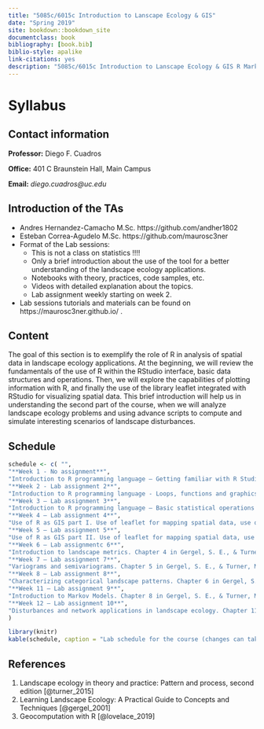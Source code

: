 ```yaml
--- 
title: "5085c/6015c Introduction to Lanscape Ecology & GIS"
date: "Spring 2019"
site: bookdown::bookdown_site
documentclass: book
bibliography: [book.bib]
biblio-style: apalike
link-citations: yes
description: "5085c/6015c Introduction to Lanscape Ecology & GIS R Markdown"
---
```


# Syllabus {-}

## Contact information {-}
**Professor:** Diego F. Cuadros

**Office:** 401 C Braunstein Hall, Main Campus

**Email:** *diego.cuadros@uc.edu*

## Introduction of the TAs {-}

* Andres Hernandez-Camacho M.Sc. https://github.com/andher1802
* Esteban Correa-Agudelo M.Sc. https://github.com/maurosc3ner  
* Format of the Lab sessions:
    + This is not a class on statistics !!!!
    + Only a brief introduction about the use of the tool for a better understanding of the landscape ecology applications. 
    + Notebooks with theory, practices, code samples, etc.
    + Videos with detailed explanation about the topics.
    + Lab assignment weekly starting on week 2.
* Lab sessions tutorials and materials can be found on https://maurosc3ner.github.io/ .

## Content {-}

The goal of this section is to exemplify the role of R in analysis of spatial data in landscape ecology applications. At the beginning, we will review the fundamentals of the use of R within the RStudio interface, basic data structures and operations. Then, we will explore the capabilities of plotting information with R, and finally the use of the library leaflet integrated with RStudio for visualizing spatial data. This brief introduction will help us in understanding the second part of the course, when we will analyze landscape ecology problems and using advance scripts to compute and simulate interesting scenarios of landscape disturbances.

## Schedule {-}
```r
schedule <- c( "",
"**Week 1 - No assignment**",
"Introduction to R programming language – Getting familiar with R Studio interface, types of data structures, basic operations.",
"**Week 2 - Lab assignment 2**",
"Introduction to R programming language - Loops, functions and graphics in R.",
"**Week 3 – Lab assignment 3**",
"Introduction to R programming language – Basic statistical operations in R. Proportion test and two sample test, linear regression, and logistic regression.",
"**Week 4 – Lab assignment 4**",
"Use of R as GIS part I. Use of leaflet for mapping spatial data, use of base maps, basic geolocation in R, set map properties, drawing point and polygon data.",
"**Week 5 – Lab assignment 5**",
"Use of R as GIS part II. Use of leaflet for mapping spatial data, use of base maps, basic geolocation in R, set map properties, drawing point and polygon data.",
"**Week 6 – Lab assignmentc 6**",
"Introduction to landscape metrics. Chapter 4 in Gergel, S. E., & Turner, M. G. (2002). Learning landscape ecology: A practical guide to concepts and techniques",
"**Week 7 – Lab assignment 7**",
"Variograms and semivariograms. Chapter 5 in Gergel, S. E., & Turner, M. G. (2002). Learning landscape ecology: A practical guide to concepts and techniques",
"**Week 8 – Lab assignment 8**",
"Characterizing categorical landscape patterns. Chapter 6 in Gergel, S. E., & Turner, M. G. (2002). Learning landscape ecology: A practical guide to concepts and techniques",
"**Week 11 – Lab assignment 9**",
"Introduction to Markov Models. Chapter 8 in Gergel, S. E., & Turner, M. G. (2002). Learning landscape ecology: A practical guide to concepts and techniques.",
"**Week 12 – Lab assignment 10**",
"Disturbances and network applications in landscape ecology. Chapter 11 & 12 in Gergel, S. E., & Turner, M. G. (2002). Learning landscape ecology: A practical guide to concepts and techniques."
)

library(knitr)
kable(schedule, caption = "Lab schedule for the course (changes can take place due to unexpected events)")
```


## References {-}
1. Landscape ecology in theory and practice: Pattern and process, second edition [@turner_2015]
2. Learning Landscape Ecology: A Practical Guide to Concepts and Techniques [@gergel_2001]
3. Geocomputation with R [@lovelace_2019]
